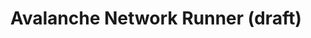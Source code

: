 ---
title: Avalanche Network Runner (draft)
description: Learn about the initial token allocation and configure in your EVM blockchain.
updated: 2024-05-31
authors: [ashucoder9]
icon: BookOpen
---